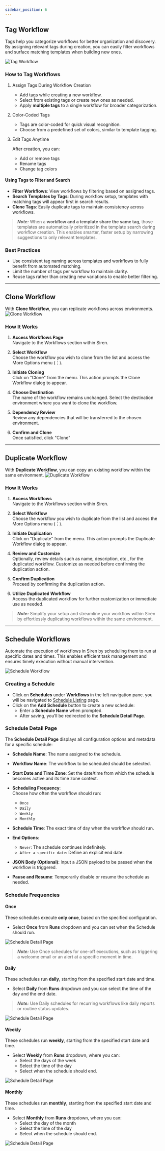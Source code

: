 ```yaml
---
sidebar_position: 6
---
```


## Tag Workflow

Tags help you categorize workflows for better organization and discovery. By assigning relevant tags during creation, you can easily filter workflows and surface matching templates when building new ones.

![Tag Workflow](../Images/Workflow/WorkflowsTag.png)


### How to Tag Workflows

1. Assign Tags During Workflow Creation

    - Add tags while creating a new workflow.
    - Select from existing tags or create new ones as needed.
    - Apply **multiple tags** to a single workflow for broader categorization.

2. Color-Coded Tags

    - Tags are color-coded for quick visual recognition.
    - Choose from a predefined set of colors, similar to template tagging.

3. Edit Tags Anytime

    After creation, you can:

    - Add or remove tags  
    - Rename tags  
    - Change tag colors  

#### Using Tags to Filter and Search

- **Filter Workflows**: View workflows by filtering based on assigned tags.
- **Search Templates by Tags**: During workflow setup, templates with matching tags will appear first in search results.
- **Clone Tags**: Easily duplicate tags to maintain consistency across workflows.

>**_Note:_** When a **workflow and a template share the same tag**, those templates are automatically prioritized in the template search during workflow creation. This enables smarter, faster setup by narrowing suggestions to only relevant templates.


### Best Practices

- Use consistent tag naming across templates and workflows to fully benefit from automated matching.
- Limit the number of tags per workflow to maintain clarity.
- Reuse tags rather than creating new variations to enable better filtering.

---
## Clone Workflow

With **Clone Workflow**, you can replicate workflows across environments.
![Clone Workflow](../Images/Workflow/WorkflowsClone.png)

### How It Works

1. **Access Workflows Page**  
   Navigate to the Workflows section within Siren.

2. **Select Workflow**  
   Choose the workflow you wish to clone from the list and access the More Options menu (⋮).

3. **Initiate Cloning**  
   Click on "Clone" from the menu. This action prompts the Clone Workflow dialog to appear.

4. **Choose Destination**  
   The name of the workflow remains unchanged. Select the destination environment where you want to clone the workflow.

5. **Dependency Review**  
   Review any dependencies that will be transferred to the chosen environment.

6. **Confirm and Clone**  
   Once satisfied, click "Clone"

---
## Duplicate Workflow

With **Duplicate Workflow**, you can copy an existing workflow within the same environment.
![Duplicate Workflow](../Images/Workflow/duplicateWorkflow.png)

### How It Works

1. **Access Workflows**  
   Navigate to the Workflows section within Siren.

2. **Select Workflow**  
   Choose the workflow you wish to duplicate from the list and access the More Options menu (⋮).

3. **Initiate Duplication**  
   Click on "Duplicate" from the menu. This action prompts the Duplicate Workflow dialog to appear.

4. **Review and Customize**  
   Optionally, review details such as name, description, etc., for the duplicated workflow. Customize as needed before confirming the duplication action.

5. **Confirm Duplication**  
   Proceed by confirming the duplication action.

6. **Utilize Duplicated Workflow**  
   Access the duplicated workflow for further customization or immediate use as needed.

>**_Note:_** Simplify your setup and streamline your workflow within Siren by effortlessly duplicating workflows within the same environment.

---
## Schedule Workflows

Automate the execution of workflows in Siren by scheduling them to run at specific dates and times. This enables efficient task management and ensures timely execution without manual intervention.

![Schedule Workflow](../Images/Workflow/createSchedule.png)

### Creating a Schedule

- Click on **Schedules** under **Workflows** in the left navigation pane. you will be navigated to [Schedule Listing]() page.
- Click on the **Add Schedule** button to create a new schedule:
    - Enter a **Schedule Name** when prompted.
    - After saving, you’ll be redirected to the **Schedule Detail Page**.

### Schedule Detail Page

The **Schedule Detail Page** displays all configuration options and metadata for a specific schedule:

- **Schedule Name**: The name assigned to the schedule.
- **Workflow Name**: The workflow to be scheduled should be selected.
- **Start Date and Time Zone**: Set the date/time from which the schedule becomes active and its time zone context.
- **Scheduling Frequency**:  
  Choose how often the workflow should run:  
  - `Once`  
  - `Daily`  
  - `Weekly`  
  - `Monthly`  

- **Schedule Time**: The exact time of day when the workflow should run.
- **End Options**:  
  - `Never`: The schedule continues indefinitely.  
  - `After a specific date`: Define an explicit end date.
- **JSON Body (Optional)**: Input a JSON payload to be passed when the workflow is triggered.
- **Pause and Resume**: Temporarily disable or resume the schedule as needed.

### Schedule Frequencies

#### Once

These schedules execute **only once**, based on the specified configuration.
   - Select **Once** from **Runs** dropdown and you can set when the Schedule should run.

![Schedule Detail Page](../Images/Workflow/onceSchedule.png)

> **_Note:_** Use Once schedules for one-off executions, such as triggering a welcome email or an alert at a specific moment in time.

#### Daily

These schedules run **daily**, starting from the specified start date and time.
- Select **Daily** from **Runs** dropdown and you can select the time of the day and the end date.


> **_Note:_** Use Daily schedules for recurring workflows like daily reports or routine status updates.

![Schedule Detail Page](../Images/Workflow/dailySchedule.png)

#### Weekly

These schedules run **weekly**, starting from the specified start date and time.
- Select **Weekly** from **Runs** dropdown, where you can:
   - Select the days of the week
   - Select the time of the day
   - Select when the schedule should end.

![Schedule Detail Page](../Images/Workflow/weeklySchedule.png)

#### Monthly

These schedules run **monthly**, starting from the specified start date and time.
- Select **Monthly** from **Runs** dropdown, where you can:
   - Select the day of the month
   - Select the time of the day
   - Select when the schedule should end.

![Schedule Detail Page](../Images/Workflow/monthlySchedule.png)

